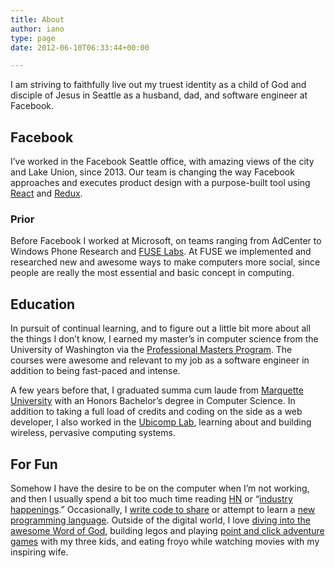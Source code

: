 ```yaml
---
title: About
author: iano
type: page
date: 2012-06-10T06:33:44+00:00

---
```


I am striving to faithfully live out my truest identity as a child of God and disciple of Jesus in Seattle as a husband, dad, and software engineer at Facebook.

## Facebook

I&#8217;ve worked in the Facebook Seattle office, with amazing views of the city and Lake Union, since 2013. Our team is changing the way Facebook approaches and executes product design with a purpose-built tool using [React][1] and [Redux][2].

### Prior

Before Facebook I worked at Microsoft, on teams ranging from AdCenter to Windows Phone Research and [FUSE Labs][3]. At FUSE we implemented and researched new and awesome ways to make computers more social, since people are really the most essential and basic concept in computing.

## Education

In pursuit of continual learning, and to figure out a little bit more about all the things I don&#8217;t know, I earned my master’s in computer science from the University of Washington via the [Professional Masters Program][4]. The courses were awesome and relevant to my job as a software engineer in addition to being fast-paced and intense.

A few years before that, I graduated summa cum laude from [Marquette University][5] with an Honors Bachelor&#8217;s degree in Computer Science. In addition to taking a full load of credits and coding on the side as a web developer, I also worked in the [Ubicomp Lab][6], learning about and building wireless, pervasive computing systems.

## For Fun

Somehow I have the desire to be on the computer when I&#8217;m not working, and then I usually spend a bit too much time reading [HN][7] or &#8220;[industry][8] [happenings][9].&#8221; Occasionally, I [write code to share][10] or attempt to learn a [new programming language][11]. Outside of the digital world, I love [diving into the awesome Word of God][12], building legos and playing [point and click adventure games][13] with my three kids, and eating froyo while watching movies with my inspiring wife.

 [1]: http://facebook.github.io/react/index.html
 [2]: http://redux.js.org/
 [3]: http://fuse.microsoft.com
 [4]: http://pmp.cs.washington.edu
 [5]: http://mu.edu
 [6]: http://www.mscs.mu.edu/~ubicomp/
 [7]: http://news.ycombinator.com
 [8]: https://react.statuscode.com/
 [9]: https://javascriptweekly.com/
 [10]: https://github.com/ianobermiller
 [11]: https://www.braveclojure.com/
 [12]: https://my.bible.com/users/ianobermiller/highlights
 [13]: https://www.gog.com/game/day_of_the_tentacle_remastered
